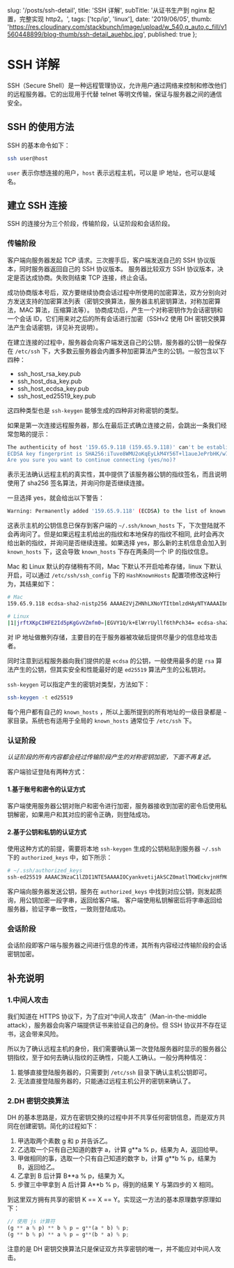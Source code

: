 
  slug: '/posts/ssh-detail',
  title: 'SSH 详解',
  subTitle: '从证书生产到 nginx 配置，完整实现 http2。',
  tags: ['tcp/ip', 'linux'],
  date: '2019/06/05',
  thumb: 'https://res.cloudinary.com/stackbunch/image/upload/w_540,q_auto,c_fill/v1560448899/blog-thumb/ssh-detail_auehbc.jpg',
  published: true
};


# SSH 详解

SSH（Secure Shell）是一种远程管理协议，允许用户通过网络来控制和修改他们的远程服务器。它的出现用于代替 telnet 等明文传输，保证与服务器之间的通信安全。

## SSH 的使用方法

SSH 的基本命令如下：

```bash
ssh user@host
```

`user` 表示你想连接的用户，`host` 表示远程主机，可以是 IP 地址，也可以是域名。

## 建立 SSH 连接

SSH 的连接分为三个阶段，传输阶段，认证阶段和会话阶段。

### 传输阶段

客户端向服务器发起 TCP 请求。三次握手后，客户端发送自己的 SSH 协议版本，同时服务器返回自己的 SSH 协议版本。
服务器比较双方 SSH 协议版本，决定是否达成协商。失败则结束 TCP 连接，终止会话。

成功协商版本号后，双方要继续协商会话过程中所使用的加密算法，双方分别向对方发送支持的加密算法列表（密钥交换算法，服务器主机密钥算法，对称加密算法，MAC 算法，压缩算法等）。
协商成功后，产生一个对称密钥作为会话密钥和一个会话 ID，它们用来对之后的所有会话进行加密（SSHv2 使用 DH 密钥交换算法产生会话密钥，详见补充说明）。

在建立连接的过程中，服务器会向客户端发送自己的公钥，服务器的公钥一般保存在 `/etc/ssh` 下，大多数云服务器会内置多种加密算法产生的公钥。一般包含以下四种：

- ssh_host_rsa_key.pub
- ssh_host_dsa_key.pub
- ssh_host_ecdsa_key.pub
- ssh_host_ed25519_key.pub

这四种类型也是 `ssh-keygen` 能够生成的四种非对称密钥的类型。

如果是第一次连接远程服务器，那么在最后正式确立连接之前，会跳出一条我们经常忽略的提示：

```bash
The authenticity of host '159.65.9.118 (159.65.9.118)' can't be established.
ECDSA key fingerprint is SHA256:iTuve8WMU2oKqEyLkM4Y56T+l1aueJePrbHK/w7kVDI.
Are you sure you want to continue connecting (yes/no)?

```

表示无法确认远程主机的真实性，其中提供了该服务器公钥的指纹签名，而且说明使用了 sha256 签名算法，并询问你是否继续连接。

一旦选择 yes，就会给出以下警告：

```bash
Warning: Permanently added '159.65.9.118' (ECDSA) to the list of known hosts.
```

这表示主机的公钥信息已保存到客户端的 `~/.ssh/known_hosts` 下，下次登陆就不会再询问了。但是如果远程主机给出的指纹和本地保存的指纹不相同,
此时会再次给出新的指纹，并询问是否继续连接。如果选择 yes，那么新的主机信息会加入到 `known_hosts` 下，这会导致 `known_hosts` 下存在两条同一个 IP 的指纹信息。

Mac 和 Linux 默认的存储稍有不同，Mac 下默认不开启哈希存储，linux 下默认开启，可以通过 `/etc/ssh/ssh_config` 下的 `HashKnownHosts` 配置项修改这种行为，其结果如下：

```bash
# Mac
159.65.9.118 ecdsa-sha2-nistp256 AAAAE2VjZHNhLXNoYTItbmlzdHAyNTYAAAAIbmlzdHAyNTYAAABBBKGFHJRd3MZaUA0FYOlLsNMrNDz1aACZRQw8xZhp1mzAvFKxwDCRooIbsfZ7soZRMQAXUDQGj8nIbfq2cjgNnPQ=

# Linux
|1|jrftXKpCIHFE2Id5pKgGvVZmfm0=|EGVY1Q/k+ElWrrUyllf6thPch34= ecdsa-sha2-nistp256 AAAAE2VjZHNhLXNoYTItbmlzdHAyNTYAAAAIbmlzdHAyNTYAAABBBKGFHJRd3MZaUA0FYOlLsNMrNDz1aACZRQw8xZhp1mzAvFKxwDCRooIbsfZ7soZRMQAXUDQGj8nIbfq2cjgNnPQ=

```

对 IP 地址做散列存储，主要目的在于服务器被攻破后提供尽量少的信息给攻击者。

同时注意到远程服务器向我们提供的是 `ecdsa` 的公钥，一般使用最多的是 `rsa` 算法产生的公钥，但其实安全和性能最好的是 `ed25519` 算法产生的公私钥对。

`ssh-keygen` 可以指定产生的密钥对类型，方法如下：

```bash
ssh-keygen -t ed25519
```

每个用户都有自己的 `known_hosts` ，所以上面所提到的所有地址的一级目录都是 `~` 家目录。系统也有适用于全局的 `known_hosts` 通常位于 `/etc/ssh` 下。

### 认证阶段

_认证阶段的所有内容都会经过传输阶段产生的对称密钥加密，下面不再复述。_

客户端验证登陆有两种方式：

#### 1.基于账号和密令的认证方式

客户端使用服务器公钥对账户和密令进行加密，服务器接收到加密的密令后使用私钥解密，如果用户和其对应的密令正确，则登陆成功。

#### 2.基于公钥和私钥的认证方式

使用这种方式的前提，需要将本地 `ssh-keygen` 生成的公钥粘贴到服务器 `~/.ssh` 下的 `authorized_keys` 中，如下所示：

```bash
# ~/.ssh/authorized_keys
ssh-ed25519 AAAAC3NzaC1lZDI1NTE5AAAAIOCyankvetijAkSCZ0matlTKWEckvjnHfM0eYVgX4AG8
```

客户端向服务器发送公钥，服务在 `authorized_keys` 中找到对应公钥，则发起质询，用公钥加密一段字串，返回给客户端。
客户端使用私钥解密后将字串返回给服务器，验证字串一致性，一致则登陆成功。

### 会话阶段

会话阶段即客户端与服务器之间进行信息的传递，其所有内容经过传输阶段的会话密钥加密。

## 补充说明

### 1.中间人攻击

我们知道在 HTTPS 协议下，为了应对“中间人攻击”（Man-in-the-middle attack），服务器会向客户端提供证书来验证自己的身份。但 SSH 协议并不存在证书，这会带来风险。

所以为了确认远程主机的身份，我们需要确认第一次登陆服务器时显示的服务器公钥指纹，至于如何去确认指纹的正确性，只能人工确认。一般分两种情况：

1. 能够直接登陆服务器的，只需要到 `/etc/ssh` 目录下确认主机公钥即可。
2. 无法直接登陆服务器的，只能通过远程主机公开的密钥来确认了。

### 2.DH 密钥交换算法

DH 的基本思路是，双方在密钥交换的过程中并不共享任何密钥信息，而是双方共同在创建密钥。简化的过程如下：

1. 甲选取两个素数 g 和 p 并告诉乙。
2. 乙选取一个只有自己知道的数字 a，计算 g\*\*a % p，结果为 A，返回给甲。
3. 甲做相同的事，选取一个只有自己知道的数字 b，计算 g\*\*b % p，结果为 B，返回给乙。
4. 乙拿到 B 后计算 B\*\*a % p，结果为 X。
5. 步骤三中甲拿到 A 后计算 A\*\*b % p，得到的结果 Y 与第四步的 X 相同。

到这里双方拥有共享的密钥 K == X == Y。实现这一方法的基本原理数学原理如下：

```js
// 使用 js 计算符
(g ** a % p) ** b % p = g**(a * b) % p;
(g ** b % p) ** a % p = g**(b * a) % p;
```

注意的是 DH 密钥交换算法只是保证双方共享密钥的唯一，并不能应对中间人攻击。
